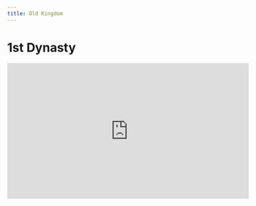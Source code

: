 ```yaml
---
title: Old Kingdom
---
```


# 1st Dynasty {.unnumbered}

```{=html}
<iframe width="560" height="315" src="https://www.youtube.com/embed/gvPuPPnfGbI" title="YouTube video player" frameborder="0" allow="accelerometer; autoplay; clipboard-write; encrypted-media; gyroscope; picture-in-picture; web-share" allowfullscreen></iframe>
```
